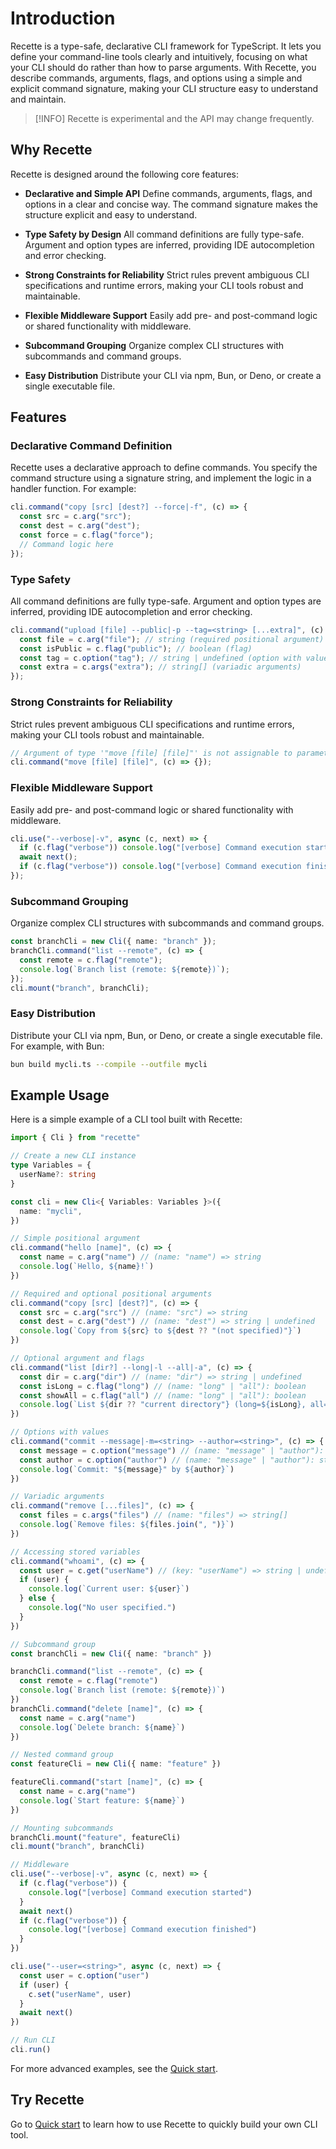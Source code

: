 # Introduction

Recette is a type-safe, declarative CLI framework for TypeScript. It lets you define your command-line tools clearly and intuitively, focusing on what your CLI should do rather than how to parse arguments. With Recette, you describe commands, arguments, flags, and options using a simple and explicit command signature, making your CLI structure easy to understand and maintain.

> [!INFO]
> Recette is experimental and the API may change frequently.

## Why Recette

Recette is designed around the following core features:

- **Declarative and Simple API**
  Define commands, arguments, flags, and options in a clear and concise way. The command signature makes the structure explicit and easy to understand.

- **Type Safety by Design**
  All command definitions are fully type-safe. Argument and option types are inferred, providing IDE autocompletion and error checking.

- **Strong Constraints for Reliability**
  Strict rules prevent ambiguous CLI specifications and runtime errors, making your CLI tools robust and maintainable.

- **Flexible Middleware Support**
  Easily add pre- and post-command logic or shared functionality with middleware.

- **Subcommand Grouping**
  Organize complex CLI structures with subcommands and command groups.

- **Easy Distribution**
  Distribute your CLI via npm, Bun, or Deno, or create a single executable file.

## Features

### Declarative Command Definition

Recette uses a declarative approach to define commands. You specify the command structure using a signature string, and implement the logic in a handler function. For example:

```ts
cli.command("copy [src] [dest?] --force|-f", (c) => {
  const src = c.arg("src");
  const dest = c.arg("dest");
  const force = c.flag("force");
  // Command logic here
});
```

### Type Safety

All command definitions are fully type-safe. Argument and option types are inferred, providing IDE autocompletion and error checking.

```ts
cli.command("upload [file] --public|-p --tag=<string> [...extra]", (c) => {
  const file = c.arg("file"); // string (required positional argument)
  const isPublic = c.flag("public"); // boolean (flag)
  const tag = c.option("tag"); // string | undefined (option with value)
  const extra = c.args("extra"); // string[] (variadic arguments)
});
```

### Strong Constraints for Reliability

Strict rules prevent ambiguous CLI specifications and runtime errors, making your CLI tools robust and maintainable.

```ts
// Argument of type '"move [file] [file]"' is not assignable to parameter of type 'never'.
cli.command("move [file] [file]", (c) => {});
```
### Flexible Middleware Support

Easily add pre- and post-command logic or shared functionality with middleware.

```ts
cli.use("--verbose|-v", async (c, next) => {
  if (c.flag("verbose")) console.log("[verbose] Command execution started");
  await next();
  if (c.flag("verbose")) console.log("[verbose] Command execution finished");
});
```

### Subcommand Grouping

Organize complex CLI structures with subcommands and command groups.

```ts
const branchCli = new Cli({ name: "branch" });
branchCli.command("list --remote", (c) => {
  const remote = c.flag("remote");
  console.log(`Branch list (remote: ${remote})`);
});
cli.mount("branch", branchCli);
```

### Easy Distribution

Distribute your CLI via npm, Bun, or Deno, or create a single executable file. For example, with Bun:

```sh
bun build mycli.ts --compile --outfile mycli
```

## Example Usage

Here is a simple example of a CLI tool built with Recette:

```ts title="mycli.ts"
import { Cli } from "recette"

// Create a new CLI instance
type Variables = {
  userName?: string
}

const cli = new Cli<{ Variables: Variables }>({
  name: "mycli",
})

// Simple positional argument
cli.command("hello [name]", (c) => {
  const name = c.arg("name") // (name: "name") => string
  console.log(`Hello, ${name}!`)
})

// Required and optional positional arguments
cli.command("copy [src] [dest?]", (c) => {
  const src = c.arg("src") // (name: "src") => string
  const dest = c.arg("dest") // (name: "dest") => string | undefined
  console.log(`Copy from ${src} to ${dest ?? "(not specified)"}`)
})

// Optional argument and flags
cli.command("list [dir?] --long|-l --all|-a", (c) => {
  const dir = c.arg("dir") // (name: "dir") => string | undefined
  const isLong = c.flag("long") // (name: "long" | "all"): boolean
  const showAll = c.flag("all") // (name: "long" | "all"): boolean
  console.log(`List ${dir ?? "current directory"} (long=${isLong}, all=${showAll})`)
})

// Options with values
cli.command("commit --message|-m=<string> --author=<string>", (c) => {
  const message = c.option("message") // (name: "message" | "author"): string | undefined
  const author = c.option("author") // (name: "message" | "author"): string | undefined
  console.log(`Commit: "${message}" by ${author}`)
})

// Variadic arguments
cli.command("remove [...files]", (c) => {
  const files = c.args("files") // (name: "files") => string[]
  console.log(`Remove files: ${files.join(", ")}`)
})

// Accessing stored variables
cli.command("whoami", (c) => {
  const user = c.get("userName") // (key: "userName") => string | undefined
  if (user) {
    console.log(`Current user: ${user}`)
  } else {
    console.log("No user specified.")
  }
})

// Subcommand group
const branchCli = new Cli({ name: "branch" })

branchCli.command("list --remote", (c) => {
  const remote = c.flag("remote")
  console.log(`Branch list (remote: ${remote})`)
})
branchCli.command("delete [name]", (c) => {
  const name = c.arg("name")
  console.log(`Delete branch: ${name}`)
})

// Nested command group
const featureCli = new Cli({ name: "feature" })

featureCli.command("start [name]", (c) => {
  const name = c.arg("name")
  console.log(`Start feature: ${name}`)
})

// Mounting subcommands
branchCli.mount("feature", featureCli)
cli.mount("branch", branchCli)

// Middleware
cli.use("--verbose|-v", async (c, next) => {
  if (c.flag("verbose")) {
    console.log("[verbose] Command execution started")
  }
  await next()
  if (c.flag("verbose")) {
    console.log("[verbose] Command execution finished")
  }
})

cli.use("--user=<string>", async (c, next) => {
  const user = c.option("user")
  if (user) {
    c.set("userName", user)
  }
  await next()
})

// Run CLI
cli.run()
```

For more advanced examples, see the [Quick start](/guide/start/getting-started).

## Try Recette

Go to [Quick start](/guide/start/getting-started) to learn how to use Recette to quickly build your own CLI tool.
